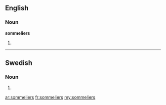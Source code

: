 ==English==

===Noun===
'''sommeliers'''

# {{plural of|[[sommelier]]}}



----

==Swedish==

===Noun===
{{infl|sv|noun form}}

# {{sv-noun-form-indef-gen|sommelier}}

[[ar:sommeliers]]
[[fr:sommeliers]]
[[my:sommeliers]]